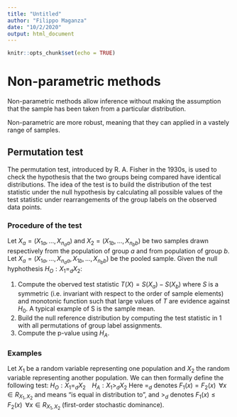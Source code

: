 ```yaml
---
title: "Untitled"
author: "Filippo Maganza"
date: "10/2/2020"
output: html_document
---
```


```r
knitr::opts_chunk$set(echo = TRUE)
```


# Non-parametric methods

Non-parametric methods allow inference without making the assumption that the sample has been taken from a particular distribution.

Non-parametric are more robust, meaning that they can applied in a vastely range of samples.

## Permutation test

The permutation test, introduced by R. A. Fisher in the 1930s, is used to check the hypothesis that the two groups being compared have identical distributions. The idea of the test is to build the distribution of the test statistic under the null hypothesis by calculating all possible values of the test statistic under rearrangements of the group labels on the observed data points.

### Procedure of the test

Let $X_a = (X_{1a},...,X_{n_aa})$ and $X_2 = (X_{1b},...,X_{n_bb})$ be two samples drawn respectively from the population of group $a$ and from population of group $b$. Let $X_a = (X_{1a},...,X_{n_aa},X_{1b},...,X_{n_bb})$ be the pooled sample. Given the null hyphothesis $H_O: X_1=_dX_2$:

1. Compute the oberved test statistic $T(X) = S(X_a) − S (X_b)$ where $S$ is a symmetric (i.e. invariant with respect to the order of sample elements) and monotonic function such that large values of $T$ are evidence against $H_0$. A typical example of S is the sample mean.
2. Build the null reference distribution by computing the test statistic in 1 with all permutations of group label assignments.
3. Compute the p-value using $H_A$.

### Examples
Let $X_1$ be a random variable representing one population and $X_2$ the random variable representing another population. We can then formally define the following test:
$H_O: X_1=_dX_2 \;\;\;\; H_A: X_1>_dX_2$
Here $=_d$ denotes $F_1(x)=F_2(x) \;\; \forall x \in  R_{X_1,X_2}$ and means "is equal in distribution to", and $>_d$ denotes $F_1(x)\leq F_2(x) \;\; \forall x \in  R_{X_1,X_2}$ (first-order stochastic dominance).




